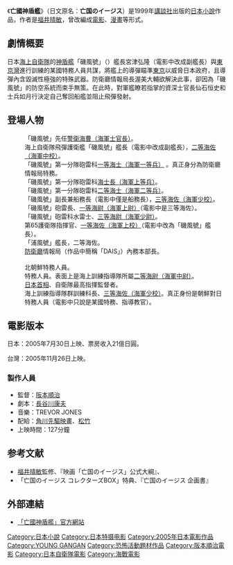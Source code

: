 {{unreferenced|time=2014-09-17T14:28:55+00:00}}
《'''亡國神盾艦'''》（日文原名：'''亡国のイージス'''）是1999年[[講談社|講談社]]出版的[[日本|日本]][[小說|小說]]作品，作者是[[福井晴敏|福井晴敏]]，曾改編成[[日本電影|電影]]、[[日本漫畫|漫畫]]等形式。

==劇情概要==
日本[[海上自衛隊|海上自衛隊]]的[[金剛型護衛艦|神盾艦]]「磯風號」（{{lang|ja|いそかぜ}}）艦長宮津弘隆（電影中改成副艦長）與[[東京灣|東京灣]]進行訓練的某國特務人員共謀，將艦上的導彈瞄準[[東京|東京]]以威脅日本政府，且導彈內含毀滅性極強的特殊武器。防衛廳情報局長渥美大輔欲解決此事，卻因為「磯風號」的防空系統而束手無策。在此時，對軍艦瞭若指掌的資深士官長仙石恒史和士兵如月行決定自己奪回船艦並阻止飛彈發射。

==登場人物==
;{{nihongo|仙石恒史||[[真田廣之|真田廣之]]飾}}
:「磯風號」先任[[士官長|警衛海曹（海軍士官長）]]。
;{{nihongo|宮津弘隆||[[寺尾聰|寺尾聰]]飾}}
:海上自衛隊飛彈護衛艦「磯風號」艦長（電影中改成副艦長），[[中校|二等海佐（海軍中校）]]。
;{{nihongo|如月行||[[勝地涼|勝地涼]]飾}}
:「磯風號」第一分隊砲雷科[[一等兵|一等海士（海軍一等兵）]] 。真正身分為防衛廳情報局特務。
;{{nihongo|田所祐作||[[齊藤陽一郎|齊藤陽一郎]]飾}}
:「磯風號」第一分隊砲雷科[[上等兵|海士長（海軍上等兵）]]。
;{{nihongo|菊政克美||[[森岡龍|森岡龍]]飾}}
:「磯風號」第一分隊砲雷科[[二等兵|二等海士（海軍二等兵）]]。
;{{nihongo|竹中勇||[[吉田榮作|吉田榮作]]飾}}
:「磯風號」副長兼船務長（電影中僅是船務長），[[海軍少校|三等海佐（海軍少校）]]。
;{{nihongo|杉浦丈司||[[豐原功補|豐原功補]]飾}}
:「磯風號」砲雷長、[[上尉|一等海尉（海軍上尉）]]（電影中是三等海佐）。
;{{nihongo|風間雄大||[[谷原章介|谷原章介]]飾}}
:「磯風號」砲雷科水雷士、[[少尉|三等海尉（海軍少尉）]]。
;{{nihongo|衣笠秀明||[[橋爪淳|橋爪淳]]飾演}}
:第65護衛隊指揮官、[[上校|一等海佐（海軍上校）]]（電影中改為「磯風號」艦長）。
;{{nihongo|阿久津徹男||[[矢島健一|矢島健一]]飾}}
:「浦風號」艦長，二等海佐。
;{{nihongo|渥美大輔||[[佐藤浩市|佐藤浩市]]飾}}
:[[防衛廳|防衛廳]]情報局（作品中簡稱「DAIS」）內務本部長。
;{{nihongo|宗像良昭||[[真木藏人|真木藏人]]飾演}}
;{{nihongo|崔静姬||[[蔡敏瑞|蔡敏瑞]]飾}}
:北朝鮮特務人員。
;{{nihongo|山崎謙二/Don Chol||[[安藤政信|安藤政信]]飾}}
:特務人員。表面上是海上訓練指導隊所屬[[中尉|二等海尉（海軍中尉）]]。
;{{nihongo|梶本幸一郎||[[原田芳雄|原田芳雄]]飾}}
:[[日本首相|日本首相]]、自衛隊最高指揮監督者。
;{{nihongo|溝口哲也/Ho Yonfa||[[中井貴一|中井貴一]]飾}}
:海上訓練指導隊群訓練科長、[[少校|三等海佐（海軍少校）]]。真正身份是朝鮮對日特務人員（電影中只說是某國特務、指導教官）。

==電影版本==
日本：2005年7月30日上映、票房收入21億日圓。

台灣：2005年11月26日上映。

===製作人員===
*監督：[[阪本順治|阪本順治]] 
*劇本：[[長谷川康夫|長谷川康夫]] 
*音樂：TREVOR JONES
*配給：[[角川映畫|角川先驅映畫]]、[[松竹|松竹]]
*上映時間：127分鐘

== 参考文献 ==
* [[福井晴敏|福井晴敏]]監修、『映画「亡国のイージス」公式大綱』、{{Nowrap|ISBN 978-4048538572}}
* 「亡国のイージス コレクターズBOX」特典、『亡国のイージス 企画書』

==外部連結==
*[https://web.archive.org/web/20090211182131/http://aegis.goo.ne.jp/ 「亡國神盾艦」官方網站]{{ja icon}}

{{DEFAULTSORT:Boukoku no Egis}}
<!-- 已有「日本漫畫作品」的子分類 -->
[[Category:日本小說|Category:日本小說]]
[[Category:日本特摄电影|Category:日本特摄电影]]
[[Category:2005年日本電影作品|Category:2005年日本電影作品]]
[[Category:YOUNG_GANGAN|Category:YOUNG GANGAN]]
[[Category:恐怖活動題材作品|Category:恐怖活動題材作品]]
[[Category:阪本順治電影|Category:阪本順治電影]]
[[Category:日本自衛隊電影|Category:日本自衛隊電影]]
[[Category:海戰電影|Category:海戰電影]]